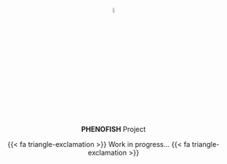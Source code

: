 <center>
<img class="picture" width="5%" src="img/navbar-logo.png" />

<br/>

**PHENOFISH** Project

{{< fa triangle-exclamation >}} Work in progress... {{< fa triangle-exclamation >}}

</center>
